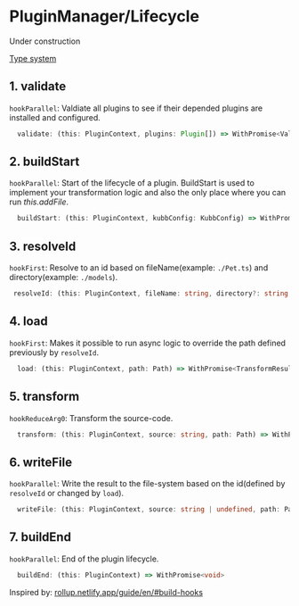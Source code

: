
# PluginManager/Lifecycle

<Callout type="warning">
 Under construction
</Callout>

[Type system](https://github.com/kubb-project/kubb/blob/main/packages/core/src/types.ts)


## 1. validate

`hookParallel`: Valdiate all plugins to see if their depended plugins are installed and configured.

```typescript
  validate: (this: PluginContext, plugins: Plugin[]) => WithPromise<ValidationResult>
```

## 2. buildStart

`hookParallel`: Start of the lifecycle of a plugin.
BuildStart is used to implement your transformation logic and also the only place where you can run *this.addFile*.

```typescript
  buildStart: (this: PluginContext, kubbConfig: KubbConfig) => WithPromise<void>
```

## 3. resolveId

`hookFirst`: Resolve to an id based on fileName(example: `./Pet.ts`) and directory(example: `./models`). 

```typescript
 resolveId: (this: PluginContext, fileName: string, directory?: string, options?: Record<string, any>) => string | null | undefined
```

## 4. load

`hookFirst`: Makes it possible to run async logic to override the path defined previously by `resolveId`.

```typescript
  load: (this: PluginContext, path: Path) => WithPromise<TransformResult | null>
```

## 5. transform

`hookReduceArg0`: Transform the source-code.

```typescript
  transform: (this: PluginContext, source: string, path: Path) => WithPromise<TransformResult>
```

## 6. writeFile

`hookParallel`: Write the result to the file-system based on the id(defined by `resolveId` or changed by `load`).

```typescript
  writeFile: (this: PluginContext, source: string | undefined, path: Path) => WithPromise<void>
```

## 7. buildEnd

`hookParallel`: End of the plugin lifecycle.

```typescript
  buildEnd: (this: PluginContext) => WithPromise<void>
```

Inspired by: [rollup.netlify.app/guide/en/#build-hooks](https://deploy-preview-230--rollup.netlify.app/guide/en/#build-hooks)
